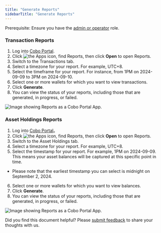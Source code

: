 ```yaml
---
title: "Generate Reports"
sidebarTitle: "Generate Reports"
---
```


<Info>Prerequisite: Ensure you have the [admin or operator](/en/portal/organization/roles-and-permissions) role.</Info>

### Transaction Reports

1. Log into [Cobo Portal](https://portal.cobo.com/login).
2. Click <img src="/en/images/portal-apps/reports/apps.svg" className="icon" alt="the Apps icon"/>, find Reports, then click **Open** to open Reports.
3. Switch to the Transactions tab.
4. Select a timezone for your report. For example, UTC+8.
5. Select the timeframe for your report. For instance, from 1PM on 2024-09-09 to 3PM on 2024-09-10.
6. Select one or more wallets for which you want to view transactions.
7. Click **Generate**.
8. You can view the status of your reports, including those that are generated, in progress, or failed.

<img src="/en/images/portal-apps/reports/3.png" className="full_screen" alt="Image showing Reports as a Cobo Portal App."/>

### Asset Holdings Reports

1. Log into [Cobo Portal](https://portal.cobo.com/login)。
2. Click <img src="/en/images/portal-apps/reports/apps.svg" className="icon" alt="the Apps icon"/>, find Reports, then click **Open** to open Reports.
3. Switch to the Asset Holdings tab.
4. Select a timezone for your report. For example, UTC+8.
5. Select the timestamp for your report. For example, 1PM on 2024-09-09. This means your asset balances will be captured at this specific point in time.
-  Please note that the earliest timestamp you can select is midnight on September 2, 2024.
6. Select one or more wallets for which you want to view balances.
7. Click **Generate**.
8. You can view the status of your reports, including those that are generated, in progress, or failed.

<img src="/en/images/portal-apps/reports/4.png" className="full_screen" alt="Image showing Reports as a Cobo Portal App."/>


<Tip>Did you find this document helpful? Please [submit feedback](https://forms.zohopublic.com/cobo/form/DocumentFeedbackForm/formperma/QvLOhxJv1_JMsJ-1dleZ8Itb_7rzN-LtgvsDdxosoVI) to share your thoughts with us.</Tip>